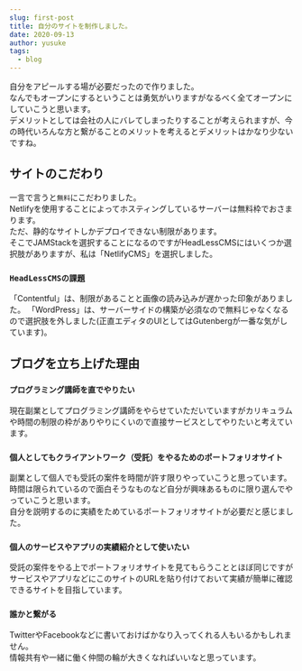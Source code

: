 ```yaml
---
slug: first-post
title: 自分のサイトを制作しました。
date: 2020-09-13
author: yusuke
tags:
  - blog
---
```

自分をアピールする場が必要だったので作りました。  
なんでもオープンにするということは勇気がいりますがなるべく全てオープンにしていこうと思います。  
デメリットとしては会社の人にバレてしまったりすることが考えられますが、今の時代いろんな方と繋がることのメリットを考えるとデメリットはかなり少ないですね。  

## サイトのこだわり
一言で言うと`無料`にこだわりました。  
Netlifyを使用することによってホスティングしているサーバーは無料枠でおさまります。  
ただ、静的なサイトしかデプロイできない制限があります。  
そこでJAMStackを選択することになるのですがHeadLessCMSにはいくつか選択肢がありますが、私は「NetlifyCMS」を選択しました。  

### `HeadLessCMSの課題`
「Contentful」は、制限があることと画像の読み込みが遅かった印象がありました。
「WordPress」は、サーバーサイドの構築が必須なので無料じゃなくなるので選択肢を外しました(正直エディタのUIとしてはGutenbergが一番な気がしています)。

## ブログを立ち上げた理由
### `プログラミング講師を直でやりたい`
現在副業としてプログラミング講師をやらせていただいていますがカリキュラムや時間の制限の枠がありやりにくいので直接サービスとしてやりたいと考えています。

### `個人としてもクライアントワーク（受託）をやるためのポートフォリオサイト`
副業として個人でも受託の案件を時間が許す限りやっていこうと思っています。  
時間は限られているので面白そうなものなど自分が興味あるものに限り選んでやっていこうと思います。  
自分を説明するのに実績をためているポートフォリオサイトが必要だと感じました。

### `個人のサービスやアプリの実績紹介として使いたい`
受託の案件をやる上でポートフォリオサイトを見てもらうこととほぼ同じですが  
サービスやアプリなどにこのサイトのURLを貼り付けておいて実績が簡単に確認できるサイトを目指しています。

### `誰かと繋がる`  
TwitterやFacebookなどに書いておけばかなり入ってくれる人もいるかもしれません。  
情報共有や一緒に働く仲間の輪が大きくなればいいなと思っています。